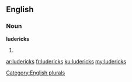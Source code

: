 ==English==

===Noun===
'''ludericks'''

# {{plural of|[[luderick]]}}

[[Category:English plurals]]

[[ar:ludericks]]
[[fr:ludericks]]
[[ku:ludericks]]
[[my:ludericks]]